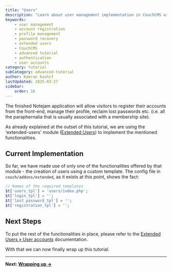 ---
title: "Users"
description: "Learn about user management implementation in CouchCMS using the extended-users module, including account registration, profile management, and password recovery."
keywords:
    - user management
    - account registration
    - profile management
    - password recovery
    - extended users
    - CouchCMS
    - advanced tutorial
    - authentication
    - user accounts
category: tutorial
subCategory: advanced-tutorial
author: Kamran Kashif
lastUpdated: 2025-03-27
sidebar:
    order: 16
---

The finished Notejam application will allow visitors to register their accounts from the front-end, manage their profile, reclaim lost passwords etc. (i.e. all the paraphernalia that is usually associated with a membership site).

As already explained at the outset of this tutorial, we are using the 'extended-users' module ([Extended Users](../../concepts/extended-users)) to implement the mentioned functionalities.

## Current Implementation

So far, we have made use of only one of the functionalities offered by that module - the creation of users using a custom template. The config file in `couch/addons/extended`, as it exists at this point, shows the fact:

```php title="couch/addons/extended/config.php - Extended Users Configuration"
// Names of the required templates
$t['users_tpl'] = 'users/index.php';
$t['login_tpl'] = '';
$t['lost_password_tpl'] = '';
$t['registration_tpl'] = '';
```

## Next Steps

To put the rest of the functionalities in place, please refer to the [Extended Users » User accounts](../../concepts/extended-users#user-accounts) documentation.

With that we can now finally wrap up this tutorial.

---

**Next: [Wrapping up →](./17-wrapping-up)**
